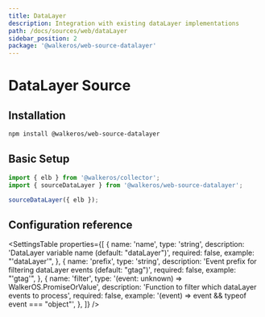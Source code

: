 ```yaml
---
title: DataLayer
description: Integration with existing dataLayer implementations
path: /docs/sources/web/dataLayer
sidebar_position: 2
package: '@walkeros/web-source-datalayer'
---
```



<PackageLink
  github="packages/web/sources/datalayer"
  npm="@walkeros/web-source-datalayer"
/>
# DataLayer Source

## Installation

```bash
npm install @walkeros/web-source-datalayer
```

## Basic Setup

```js
import { elb } from '@walkeros/collector';
import { sourceDataLayer } from '@walkeros/web-source-datalayer';

sourceDataLayer({ elb });
```

## Configuration reference

<SettingsTable
  properties={[
    {
      name: 'name',
      type: 'string',
      description: 'DataLayer variable name (default: "dataLayer")',
      required: false,
      example: "'dataLayer'",
    },
    {
      name: 'prefix',
      type: 'string',
      description:
        'Event prefix for filtering dataLayer events (default: "gtag")',
      required: false,
      example: "'gtag'",
    },
    {
      name: 'filter',
      type: '(event: unknown) => WalkerOS.PromiseOrValue<boolean>',
      description: 'Function to filter which dataLayer events to process',
      required: false,
      example: '(event) => event && typeof event === "object"',
    },
  ]}
/>
```
